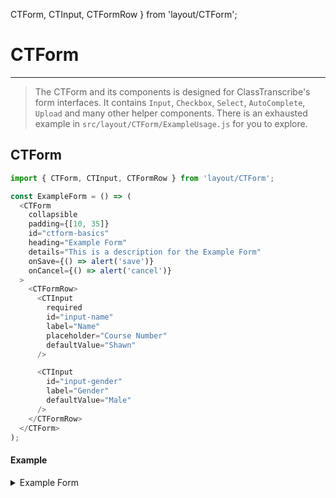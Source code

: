   CTForm,
  CTInput,
  CTFormRow
} from 'layout/CTForm';


# CTForm
--------

> The CTForm and its components is designed for ClassTranscribe's form interfaces. It contains
> `Input`, `Checkbox`, `Select`, `AutoComplete`, `Upload` and many other helper components.
> There is an exhausted example in `src/layout/CTForm/ExampleUsage.js` for you to explore.

## CTForm
```js
import { CTForm, CTInput, CTFormRow } from 'layout/CTForm';

const ExampleForm = () => (
  <CTForm
    collapsible
    padding={[10, 35]} 
    id="ctform-basics" 
    heading="Example Form" 
    details="This is a description for the Example Form"
    onSave={() => alert('save')}
    onCancel={() => alert('cancel')}
  >
    <CTFormRow>
      <CTInput
        required
        id="input-name"
        label="Name"
        placeholder="Course Number"
        defaultValue="Shawn"
      />

      <CTInput
        id="input-gender"
        label="Gender"
        defaultValue="Male"
      />
    </CTFormRow>
  </CTForm>
);
```

#### Example

<details>
  <summary>Example Form</summary>

  <ExampleForm />
</details>
